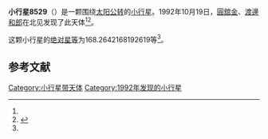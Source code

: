 {{Infobox planet
| bgcolour = #FFFFC0
| name = 8529 Sinzi
| symbol = 
| image = 
| caption = 
| discovery = yes
| discovery_ref = 
| discoverer = [[圓舘金|圓舘金]]、[[渡邊和郎|渡邊和郎]]
| discovery_site = [[北见|北见]] 
| discovered = 1992年10月19日
| designations = yes
| mp_name = 
| named_after = 
| alt_names = 1992 UH2/ 1991 LN2
| mp_category = [[主带小行星|主带小行星]]
| orbit_ref = <ref name="a">[http://ssd.jpl.nasa.gov/sbdb.cgi?sstr=8529 8529 Sinzi] {{Wayback|url=http://ssd.jpl.nasa.gov/sbdb.cgi?sstr=8529 |date=20140922165400 }}，小行星數據庫瀏覽器（JPL Small-Body Database Browser）－[[美国国家航空航天局|美国国家航空航天局]]喷气推进实验室</ref>
| epoch = 2456400.5 (2013年4月18日更新)
| aphelion = {{convert|2.795251826785876|AU|km|3|abbr=on|lk=out}}
| perihelion = {{convert|2.084792138606944|AU|km|3|abbr=on}}
| semimajor = {{convert|2.44002198269641|AU|km|3|abbr=on}}
| eccentricity = 0.14558469
| period = 1392.159628 [[日|日]]<br />3.81[[儒略年|儒略年]]
| avg_speed = 
| inclination = 5.605475318579167
| asc_node = 223.3135458867644
| mean_anomaly = 
| arg_peri = 168.2642168192619
| satellites = 
| physical_characteristics = yes
| dimensions = 
| mass = 
| density = 
| surface_grav = 
| escape_velocity = 
| sidereal_day = 
| axial_tilt = 
| pole_ecliptic_lat = 
| pole_ecliptic_lon = 
| albedo = 
| temperatures= 
| temp_name1 = 
| mean_temp_1 = 
| max_temp_1 = 
| temp_name2 = 
| max_temp_2 = 
| spectral_type = 
| abs_magnitude = 168.2642168192619
}}

'''小行星8529'''（{{lang-en|8529 Sinzi}}）是一颗围绕[[太阳|太阳]][[公转|公转]]的[[小行星|小行星]]。1992年10月19日，[[圓舘金|圓舘金]]、[[渡邊和郎|渡邊和郎]]在北见发现了此天体<ref name="a" /><ref>{{cite news|title=小行星列表|url=http://cfa-www.harvard.edu/iau/lists/NumberedMPs.txt|accessdate=2013-07-08|newspaper=哈佛大学|archive-date=2008-05-17|archive-url=https://web.archive.org/web/20080517010638/http://cfa-www.harvard.edu/iau/lists/NumberedMPs.txt|dead-url=no}}</ref>。

这颗小行星的[[绝对星等|绝对星等]]为168.2642168192619等<ref name="a" />。

==参考文献==
{{reflist}}
{{Minor Planet Number|[[小行星8528|小行星8528]]|[[小行星8530|小行星8530]]}}

{{小天体}}

[[Category:小行星带天体|Category:小行星带天体]]
[[Category:1992年发现的小行星|Category:1992年发现的小行星]]


{{asteroid-stub}}